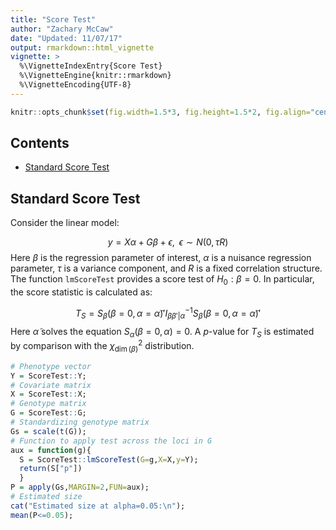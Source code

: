 ```yaml
---
title: "Score Test"
author: "Zachary McCaw"
date: "Updated: 11/07/17"
output: rmarkdown::html_vignette
vignette: >
  %\VignetteIndexEntry{Score Test}
  %\VignetteEngine{knitr::rmarkdown}
  %\VignetteEncoding{UTF-8}
---
```


```r
knitr::opts_chunk$set(fig.width=1.5*3, fig.height=1.5*2, fig.align="center", fig.path='Figs/',echo=T, warning=F, message=F, cache=T, results='hold');
```

## Contents

* [Standard Score Test](#standard-score-test)

## Standard Score Test
Consider the linear model:

$$
y = X\alpha + G\beta+\epsilon,\;\; \epsilon\sim N(0,\tau R)
$$
Here $\beta$ is the regression parameter of interest, $\alpha$ is a nuisance regression parameter, $\tau$ is a variance component, and $R$ is a fixed correlation structure. The function `lmScoreTest` provides a score test of $H_{0}:\beta = 0$. In particular, the score statistic is calculated as:

$$
T_{S} = S_{\beta}(\beta=0,\alpha=\tilde{\alpha})'I_{\beta\beta'|\alpha}^{-1}S_{\beta}(\beta=0,\alpha=\tilde{\alpha})'
$$
Here $\tilde{\alpha}$ solves the equation $S_{\alpha}(\beta=0,\alpha) = 0$. A $p$-value for $T_{S}$ is estimated by comparison with the $\chi_{\dim(\beta)}^{2}$ distribution. 

```r
# Phenotype vector
Y = ScoreTest::Y;
# Covariate matrix
X = ScoreTest::X;
# Genotype matrix
G = ScoreTest::G;
# Standardizing genotype matrix
Gs = scale(t(G));
# Function to apply test across the loci in G 
aux = function(g){
  S = ScoreTest::lmScoreTest(G=g,X=X,y=Y);
  return(S["p"])
  }
P = apply(Gs,MARGIN=2,FUN=aux);
# Estimated size
cat("Estimated size at alpha=0.05:\n");
mean(P<=0.05);
```